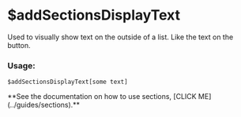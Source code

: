 
# $addSectionsDisplayText

Used to visually show text on the outside of a list. Like the text on the button.

### Usage:

```plain
$addSectionsDisplayText[some text]
```

<Callout>
**See the documentation on how to use sections, [CLICK ME](../guides/sections).**
</Callout>
